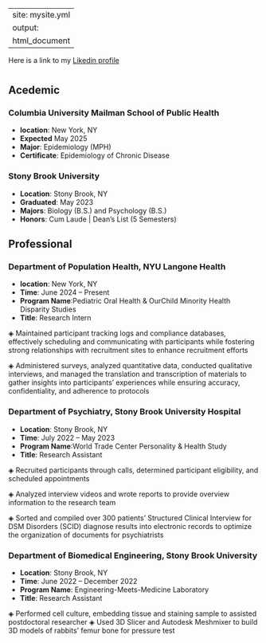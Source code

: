 
---
site: mysite.yml
output: 
  html_document
---

Here is a link to my [Likedin profile](https://www.linkedin.com/in/kefan-wu-660b00224/)

# {.tabset}

## Acedemic 
### Columbia University Mailman School of Public Health

- **location**: New York, NY
- **Expected** May 2025
- **Major**: Epidemiology (MPH)
- **Certificate**: Epidemiology of Chronic Disease

### Stony Brook University

- **Location**: Stony Brook, NY
- **Graduated**: May 2023
- **Majors**: Biology (B.S.) and Psychology (B.S.)
- **Honors**: Cum Laude | Dean’s List (5 Semesters) 


## Professional 
### Department of Population Health, NYU Langone Health

- **location**: New York, NY
- **Time**: June 2024 – Present 
- **Program Name**:Pediatric Oral Health & OurChild Minority Health Disparity Studies
- **Title**: Research Intern

◈ Maintained participant tracking logs and compliance databases, effectively scheduling and communicating with participants while fostering strong relationships with recruitment sites to enhance recruitment efforts

◈ Administered surveys, analyzed quantitative data, conducted qualitative interviews, and managed the translation and transcription of materials to gather insights into participants' experiences while ensuring accuracy, confidentiality, and adherence to protocols


### Department of Psychiatry, Stony Brook University Hospital 

- **Location**: Stony Brook, NY
- **Time**: July 2022 – May 2023
- **Program Name**:World Trade Center Personality & Health Study      
- **Title**: Research Assistant

◈ Recruited participants through calls, determined participant eligibility, and scheduled appointments 

◈  Analyzed interview videos and wrote reports to provide overview information to the research team

◈  Sorted and compiled over 300 patients’ Structured Clinical Interview for DSM Disorders (SCID) diagnose results into electronic records to optimize the organization of documents for psychiatrists 

### Department of Biomedical Engineering, Stony Brook University

- **Location**: Stony Brook, NY 
- **Time**: June 2022 – December 2022
- **Program Name**: Engineering-Meets-Medicine Laboratory
- **Title**: Research Assistant

◈ Performed cell culture, embedding tissue and staining sample to assisted postdoctoral researcher 
◈ Used 3D Slicer and Autodesk Meshmixer to build 3D models of rabbits’ femur bone for pressure test 




